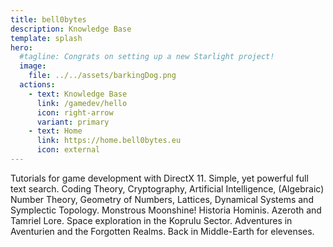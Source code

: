 ```yaml
---
title: bell0bytes
description: Knowledge Base
template: splash
hero:
  #tagline: Congrats on setting up a new Starlight project!
  image:
    file: ../../assets/barkingDog.png
  actions:
    - text: Knowledge Base
      link: /gamedev/hello
      icon: right-arrow
      variant: primary
    - text: Home
      link: https://home.bell0bytes.eu
      icon: external
---
```



<CardGrid stagger>
	<Card title="Game Development" icon="rocket">
		Tutorials for game development with DirectX 11.
	</Card>
	<Card title="Search" icon="seti:code-search">
		Simple, yet powerful full text search.
	</Card>
	<Card title="Mathematics" icon="moon">
		Coding Theory, Cryptography, Artificial Intelligence, (Algebraic) Number Theory, Geometry of Numbers, Lattices, Dynamical Systems and Symplectic Topology. Monstrous Moonshine!
	</Card>
	<Card title="History, Lore & Mythology" icon="open-book">
        Historia Hominis. Azeroth and Tamriel Lore. Space exploration in the Koprulu Sector. Adventures in Aventurien and the Forgotten Realms. Back in Middle-Earth for elevenses.
	</Card>
</CardGrid>
